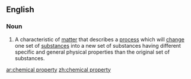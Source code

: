 ==English==
===Noun===
{{wikipedia}}
{{en-noun|sg=[[chemical]] [[property]]|chemical properties}}
#A characteristic of [[matter]] that describes a [[process]] which will [[change]] one set of [[substance]]s into a new set of substances having different specific and general physical properties than the original set of substances.

[[ar:chemical property]]
[[zh:chemical property]]